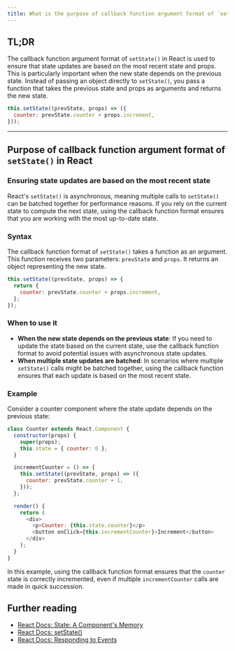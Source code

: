 ```yaml
---
title: What is the purpose of callback function argument format of `setState()` in React and when should it be used?
---
```


## TL;DR

The callback function argument format of `setState()` in React is used to ensure that state updates are based on the most recent state and props. This is particularly important when the new state depends on the previous state. Instead of passing an object directly to `setState()`, you pass a function that takes the previous state and props as arguments and returns the new state.

```javascript
this.setState((prevState, props) => ({
  counter: prevState.counter + props.increment,
}));
```

---

## Purpose of callback function argument format of `setState()` in React

### Ensuring state updates are based on the most recent state

React's `setState()` is asynchronous, meaning multiple calls to `setState()` can be batched together for performance reasons. If you rely on the current state to compute the next state, using the callback function format ensures that you are working with the most up-to-date state.

### Syntax

The callback function format of `setState()` takes a function as an argument. This function receives two parameters: `prevState` and `props`. It returns an object representing the new state.

```javascript
this.setState((prevState, props) => {
  return {
    counter: prevState.counter + props.increment,
  };
});
```

### When to use it

- **When the new state depends on the previous state**: If you need to update the state based on the current state, use the callback function format to avoid potential issues with asynchronous state updates.
- **When multiple state updates are batched**: In scenarios where multiple `setState()` calls might be batched together, using the callback function ensures that each update is based on the most recent state.

### Example

Consider a counter component where the state update depends on the previous state:

```javascript
class Counter extends React.Component {
  constructor(props) {
    super(props);
    this.state = { counter: 0 };
  }

  incrementCounter = () => {
    this.setState((prevState, props) => ({
      counter: prevState.counter + 1,
    }));
  };

  render() {
    return (
      <div>
        <p>Counter: {this.state.counter}</p>
        <button onClick={this.incrementCounter}>Increment</button>
      </div>
    );
  }
}
```

In this example, using the callback function format ensures that the `counter` state is correctly incremented, even if multiple `incrementCounter` calls are made in quick succession.

## Further reading

- [React Docs: State: A Component's Memory](https://react.dev/learn/state-a-components-memory)
- [React Docs: setState()](https://react.dev/reference/react/useState#setstate)
- [React Docs: Responding to Events](https://react.dev/learn/responding-to-events)
